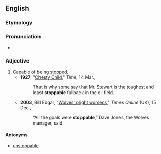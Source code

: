 ==English==

===Etymology===
{{suffix|en|stop|able}}

===Pronunciation===
* {{rhymes|ɒpəbəl|lang=en}}

===Adjective===
{{en-adj}}

# Capable of being [[stop]]ped.
#* '''1927''', "[http://www.time.com/time/magazine/article/0,9171,846115,00.html Chesty Child]," ''Time'', 14 Mar.,
#*: That is why some say that Mr. Stewart is the toughest and least '''stoppable''' fullback in the oil field.
#* '''2003''', Bill Edgar, "[http://www.timesonline.co.uk/tol/sport/football/football_league/article1043508.ece Wolves' plight worsens]," ''Times Online'' (UK), 15 Dec.,
#*: “All the goals were '''stoppable''',” Dave Jones, the Wolves manager, said.

====Antonyms====
* [[unstoppable]]